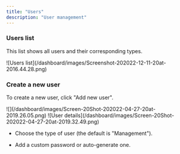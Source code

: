 ```yaml
---
title: "Users"
description: "User management"
---
```


### Users list

This list shows all users and their corresponding types.

<Frame>
  ![Users list](/dashboard/images/Screenshot-202022-12-11-20at-2016.44.28.png)
</Frame>

### Create a new user

To create a new user, click "Add new user".

<Frame>
  ![](/dashboard/images/Screen-20Shot-202022-04-27-20at-2019.26.05.png)
</Frame>

<Frame>
  ![User
  details](/dashboard/images/Screen-20Shot-202022-04-27-20at-2019.32.49.png)
</Frame>

- Choose the type of user (the default is "Management").

- Add a custom password or auto-generate one.

